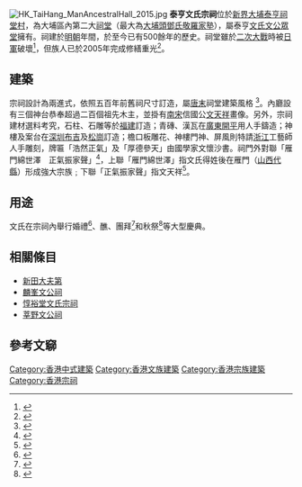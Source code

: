 [[File:HK_TaiHang_ManAncestralHall_2015.jpg|thumb]]
'''泰亨文氏宗祠'''位於[[新界|新界]][[大埔區|大埔]][[泰亨|泰亨]][[祠堂村|祠堂村]]，為大埔區內第二大[[祠堂|祠堂]]（最大為[[大埔頭|大埔頭]][[香港新界鄧氏|鄧氏]][[敬羅家塾|敬羅家塾]]），屬泰亨[[香港新界文氏|文氏]][[文公眾堂|文公眾堂]]擁有。祠建於[[明朝|明朝]]年間，於至今已有500餘年的歷史。祠堂雖於[[二次大戰|二次大戰]]時被[[日軍|日軍]]破壞<ref>{{Cite web |url=http://hd.stheadline.com/arts/arts_content.asp?contid=18306&srctype=p |title=大埔泰亨鄉尋文族史 |access-date=2015-05-27 |archive-date=2015-05-18 |archive-url=https://web.archive.org/web/20150518095606/http://hd.stheadline.com/arts/arts_content.asp?contid=18306&srctype=p |dead-url=no }}</ref>，但族人已於2005年完成修繕重光<ref>{{Cite web |url=http://paper.wenweipo.com/2005/01/11/AY0501110006.htm |title=泰亨文氏宗祠修繕重光 |access-date=2015-05-27 |archive-date=2020-06-16 |archive-url=https://web.archive.org/web/20200616104003/http://paper.wenweipo.com/2005/01/11/AY0501110006.htm |dead-url=no }}</ref>。

==建築==
宗祠設計為兩進式，依照五百年前舊祠尺寸訂造，屬[[唐末|唐末]]祠堂建築風格
<ref>{{Cite web |url=http://travel.sina.com.hk/news/14/1/1/25599/1.html |title=泰亨鄉豐富古迹——新界氏族溯源 |access-date=2015-05-27 |archive-url=https://web.archive.org/web/20150527070355/http://travel.sina.com.hk/news/14/1/1/25599/1.html |archive-date=2015-05-27 |dead-url=yes }}</ref>。內廳設有三個神台恭奉超過二百個祖先木主，並掛有[[南宋|南宋]]信國公[[文天祥|文天祥]]畫像。另外，宗祠建材選料考究，石柱、石雕等於[[福建|福建]]訂造；青磚、漢瓦在[[廣東|廣東]][[开平市|開平]]用人手鑄造；神樓及案台在[[深圳|深圳]][[布吉街道|布吉]]及[[松崗|松崗]]訂造；檐口板雕花、神樓門神、屏風則特請[[浙江|浙江]]工藝師人手雕刻，牌匾「浩然正氣」及「厚德參天」由國學家文懷沙書。祠門外對聯「雁門綿世澤　正氣振家聲」<ref>{{Cite web |url=http://www.wxzqw.cn/thread-2432-1-1.html |title=香港泰亨乡文氏祠堂 |access-date=2015-06-07 |archive-date=2015-04-18 |archive-url=https://web.archive.org/web/20150418185318/http://www.wxzqw.cn/thread-2432-1-1.html |dead-url=no }}</ref>，上聯「雁門綿世澤」指文氏得姓後在雁門（[[山西代縣|山西代縣]]）形成強大宗族﹔下聯「正氣振家聲」指文天祥<ref>{{Cite web |url=http://somanhing.com/gotowalk/dist/taipo/taihang/ancestral.pdf |title=泰亨鄉文氏宗祠 |access-date=2016-01-18 |archive-date=2020-06-16 |archive-url=https://web.archive.org/web/20200616104019/http://somanhing.com/gotowalk/dist/taipo/taihang/ancestral.pdf |dead-url=no }}</ref>。

==用途==
文氏在宗祠內舉行婚禮<ref>{{Cite web |url=http://news.takungpao.com.hk/fk/takung/field/2013-01/1406985.html |title=围村婚俗 |access-date=2015-05-27 |archive-date=2016-03-04 |archive-url=https://web.archive.org/web/20160304110407/http://news.takungpao.com.hk/fk/takung/field/2013-01/1406985.html |dead-url=no }}</ref>、醮、團拜<ref>{{Cite web |url=https://hk.news.yahoo.com/%E6%96%B0%E7%95%8C%E6%98%A5%E7%AF%80%E9%81%8A-%E9%84%89%E6%9D%91%E5%96%9C%E6%85%B6%E6%B0%A3%E6%B0%9B%E6%BF%83-221108672.html |title=新界春節遊 鄉村喜慶氣氛濃 |access-date=2015-05-27 |archive-date=2020-06-16 |archive-url=https://web.archive.org/web/20200616104032/https://hk.news.yahoo.com/%E6%96%B0%E7%95%8C%E6%98%A5%E7%AF%80%E9%81%8A-%E9%84%89%E6%9D%91%E5%96%9C%E6%85%B6%E6%B0%A3%E6%B0%9B%E6%BF%83-221108672.html |dead-url=no }}</ref>和秋祭<ref>{{Cite web |url=http://www.hkcd.com.hk/content/2015-04/09/content_3441467.htm |title=春祭有冇宗族掌故有排講 |access-date=2015-05-27 |archive-url=https://web.archive.org/web/20150527071704/http://www.hkcd.com.hk/content/2015-04/09/content_3441467.htm |archive-date=2015-05-27 |dead-url=yes }}</ref>等大型慶典。

==相關條目==
* [[新田大夫第|新田大夫第]]
* [[麟峯文公祠|麟峯文公祠]]
* [[惇裕堂文氏宗祠|惇裕堂文氏宗祠]]
* [[莘野文公祠|莘野文公祠]]

==參考文窷==
[[Category:香港中式建築|Category:香港中式建築]]
[[Category:香港文族建築|Category:香港文族建築]]
[[Category:香港宗族建築|Category:香港宗族建築]]
[[Category:香港宗祠|Category:香港宗祠]]